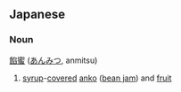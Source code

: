 == Japanese ==                                          
===Noun===
[[餡]][[蜜]] ([[あんみつ]], anmitsu)

# [[syrup]]-[[covered]] [[anko]] ([[bean jam]]) and [[fruit]]